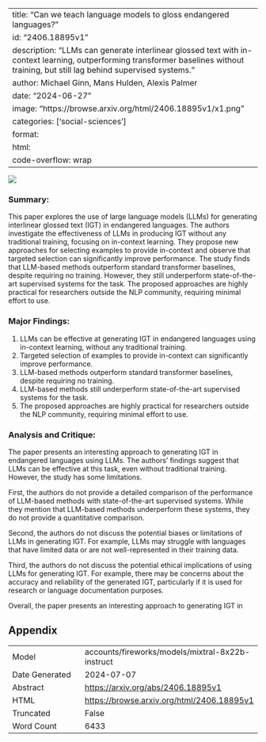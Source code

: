 
---
title: "Can we teach language models to gloss endangered languages?"
id: "2406.18895v1"
description: "LLMs can generate interlinear glossed text with in-context learning, outperforming transformer baselines without training, but still lag behind supervised systems."
author: Michael Ginn, Mans Hulden, Alexis Palmer
date: "2024-06-27"
image: "https://browse.arxiv.org/html/2406.18895v1/x1.png"
categories: ['social-sciences']
format:
  html:
    code-overflow: wrap
---

![](https://browse.arxiv.org/html/2406.18895v1/x1.png)

### Summary:

This paper explores the use of large language models (LLMs) for generating interlinear glossed text (IGT) in endangered languages. The authors investigate the effectiveness of LLMs in producing IGT without any traditional training, focusing on in-context learning. They propose new approaches for selecting examples to provide in-context and observe that targeted selection can significantly improve performance. The study finds that LLM-based methods outperform standard transformer baselines, despite requiring no training. However, they still underperform state-of-the-art supervised systems for the task. The proposed approaches are highly practical for researchers outside the NLP community, requiring minimal effort to use.

### Major Findings:

1. LLMs can be effective at generating IGT in endangered languages using in-context learning, without any traditional training.
2. Targeted selection of examples to provide in-context can significantly improve performance.
3. LLM-based methods outperform standard transformer baselines, despite requiring no training.
4. LLM-based methods still underperform state-of-the-art supervised systems for the task.
5. The proposed approaches are highly practical for researchers outside the NLP community, requiring minimal effort to use.

### Analysis and Critique:

The paper presents an interesting approach to generating IGT in endangered languages using LLMs. The authors' findings suggest that LLMs can be effective at this task, even without traditional training. However, the study has some limitations.

First, the authors do not provide a detailed comparison of the performance of LLM-based methods with state-of-the-art supervised systems. While they mention that LLM-based methods underperform these systems, they do not provide a quantitative comparison.

Second, the authors do not discuss the potential biases or limitations of LLMs in generating IGT. For example, LLMs may struggle with languages that have limited data or are not well-represented in their training data.

Third, the authors do not discuss the potential ethical implications of using LLMs for generating IGT. For example, there may be concerns about the accuracy and reliability of the generated IGT, particularly if it is used for research or language documentation purposes.

Overall, the paper presents an interesting approach to generating IGT in

## Appendix

|          |          |
|----------|----------|
| Model     | accounts/fireworks/models/mixtral-8x22b-instruct       |
| Date Generated     | 2024-07-07       |
| Abstract | [https://arxiv.org/abs/2406.18895v1](https://arxiv.org/abs/2406.18895v1)        |
| HTML     | [https://browse.arxiv.org/html/2406.18895v1](https://browse.arxiv.org/html/2406.18895v1)       |
| Truncated       | False       |
| Word Count       | 6433       |
